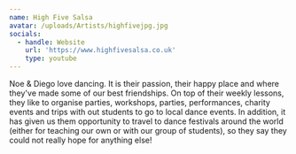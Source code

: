 ```yaml
---
name: High Five Salsa
avatar: /uploads/Artists/highfivejpg.jpg
socials:
  - handle: Website
    url: 'https://www.highfivesalsa.co.uk'
    type: youtube
---
```


Noe & Diego love dancing. It is their passion, their happy place and where they've made some of our best friendships. On top of their weekly lessons, they like to organise parties, workshops, parties, performances, charity events and trips with out students to go to local dance events. In addition, it has given us them opportunity to travel to dance festivals around the world (either for teaching our own or with our group of students), so they say they could not really hope for anything else! 
